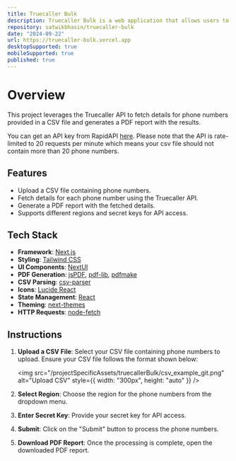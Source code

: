 ```yaml
---
title: Truecaller Bulk
description: Truecaller Bulk is a web application that allows users to look up multiple phone numbers on Truecaller in one go
repository: satwikbhasin/truecaller-bulk
date: "2024-09-22"
url: https://truecaller-bulk.vercel.app
desktopSupported: true
mobileSupported: true
published: true
---
```


# Overview

This project leverages the Truecaller API to fetch details for phone numbers provided in a CSV file and generates a PDF report with the results.

You can get an API key from RapidAPI [here](https://rapidapi.com/DataCrawler/api/truecaller4). Please note that the API is rate-limited to 20 requests per minute which means your csv file should not contain more than 20 phone numbers.

## Features

- Upload a CSV file containing phone numbers.
- Fetch details for each phone number using the Truecaller API.
- Generate a PDF report with the fetched details.
- Supports different regions and secret keys for API access.

## Tech Stack

- **Framework**: [Next.js](https://nextjs.org/)
- **Styling**: [Tailwind CSS](https://tailwindcss.com/)
- **UI Components**: [NextUI](https://nextui.org/)
- **PDF Generation**: [jsPDF](https://github.com/parallax/jsPDF), [pdf-lib](https://github.com/Hopding/pdf-lib), [pdfmake](https://github.com/bpampuch/pdfmake)
- **CSV Parsing**: [csv-parser](https://github.com/mafintosh/csv-parser)
- **Icons**: [Lucide React](https://lucide.dev/)
- **State Management**: [React](https://reactjs.org/)
- **Theming**: [next-themes](https://github.com/pacocoursey/next-themes)
- **HTTP Requests**: [node-fetch](https://github.com/node-fetch/node-fetch)

## Instructions

1. **Upload a CSV File**: Select your CSV file containing phone numbers to upload. Ensure your CSV file follows the format shown below:

   <img
     src="/projectSpecificAssets/truecallerBulk/csv_example_git.png"
     alt="Upload CSV"
     style={{ width: "300px", height: "auto" }}
   />

2. **Select Region**: Choose the region for the phone numbers from the dropdown menu.

3. **Enter Secret Key**: Provide your secret key for API access.

4. **Submit**: Click on the "Submit" button to process the phone numbers.

5. **Download PDF Report**: Once the processing is complete, open the downloaded PDF report.
